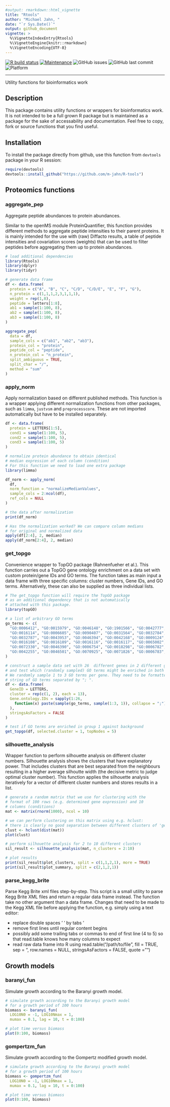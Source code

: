 ```yaml
---
#output: rmarkdown::html_vignette
title: "Rtools"
author: "Michael Jahn, "
date: "`r Sys.Date()`"
output: github_document
vignette: >
  %\VignetteIndexEntry{Rtools}
  %\VignetteEngine{knitr::rmarkdown}
  %\VignetteEncoding{UTF-8}
---
```


<!-- badges start -->
[![R build status](https://github.com/m-jahn/R-tools/workflows/R-CMD-check/badge.svg)](https://github.com/m-jahn/R-tools/actions)
[![Maintenance](https://img.shields.io/badge/Maintained%3F-yes-green.svg)](https://github.com/m-jahn)
![GitHub issues](https://img.shields.io/github/issues/m-jahn/R-tools)
![GitHub last commit](https://img.shields.io/github/last-commit/m-jahn/R-tools)
![Platform](https://img.shields.io/badge/platform-all-green)
<!-- badges end -->

***

Utility functions for bioinformatics work

## Description

This package contains utility functions or wrappers for bioinformatics work. It is not intended to be a full grown R package but is maintained as a package for the sake of accessability and documentation. Feel free to copy, fork or source functions that you find useful.

## Installation

To install the package directly from github, use this function from `devtools` package in your R session:

```r
require(devtools)
devtools::install_github("https://github.com/m-jahn/R-tools")
```


## Proteomics functions

### aggregate_pep

Aggregate peptide abundances to protein abundances.

Similar to the openMS module ProteinQuantifier, this function provides different methods to aggregate peptide intensities to their parent proteins. It is mainly intended for the use with (raw) Diffacto results, a table of peptide intensities and covariation scores (weights) that can be used to filter peptides before aggregating them up to protein abundances.

```r
# load additional dependencies
library(Rtools)
library(dplyr)
library(tidyr)

# generate data frame
df <- data.frame(
  protein = c("A", "B", "C", "C/D", "C/D/E", "E", "F", "G"),
  n_protein = c(1,1,1,2,3,1,1,1),
  weight = rep(1,8),
  peptide = letters[1:8],
  ab1 = sample(1:100, 8),
  ab2 = sample(1:100, 8),
  ab3 = sample(1:100, 8)
)

aggregate_pep(
  data = df, 
  sample_cols = c("ab1", "ab2", "ab3"),
  protein_col = "protein",
  peptide_col = "peptide",
  n_protein_col = "n_protein",
  split_ambiguous = TRUE,
  split_char = "/",
  method = "sum"
)
```


### apply_norm

Apply normalization based on different published methods. This function is a wrapper applying different normalization functions from other packages, such as `limma`, `justvsm` and `preprocesscore`. These are not imported automatically but have to be installed separately.

```r
df <- data.frame(
  protein = LETTERS[1:5],
  cond1 = sample(1:100, 5),
  cond2 = sample(1:100, 5),
  cond3 = sample(1:100, 5)
)

# normalize protein abundance to obtain identical 
# median expression of each column (condition)
# For this function we need to load one extra package
library(limma)

df_norm <- apply_norm(
  df, 
  norm_function = "normalizeMedianValues", 
  sample_cols = 2:ncol(df),
  ref_cols = NULL
)

# the data after normalization
print(df_norm)

# Has the normalization worked? We can compare column medians
# for original and normalized data
apply(df[2:4], 2, median)
apply(df_norm[2:4], 2, median)
```

### get_topgo

Convenience wrapper to TopGO package (Rahnenfueher et al.). This function carries out a TopGO gene ontology enrichment on a data set with custom protein/gene IDs and GO terms. The function takes as main input a data frame with three specific columns: cluster numbers, Gene IDs, and GO terms. Alternatively, these can also be supplied as three individual lists.

```r
# The get_topgo function will require the TopGO package
# as an additional dependency that is not automatically
# attached with this package.
library(topGO)

# a list of arbitrary GO terms
go_terms <- c(
  "GO:0006412", "GO:0015979", "GO:0046148", "GO:1901566", "GO:0042777", "GO:0006614",
  "GO:0016114", "GO:0006605", "GO:0090407", "GO:0031564", "GO:0032784", "GO:0052889",
  "GO:0032787", "GO:0043953", "GO:0046394", "GO:0042168", "GO:0009124", "GO:0006090",
  "GO:0016108", "GO:0016109", "GO:0016116", "GO:0016117", "GO:0065002", "GO:0006779",
  "GO:0072330", "GO:0046390", "GO:0006754", "GO:0018298", "GO:0006782", "GO:0022618",
  "GO:0042255", "GO:0046501", "GO:0070925", "GO:0071826", "GO:0006783", "GO:0009156"
)

# construct a sample data set with 26  different genes in 2 different groups
# and test which (randomly sampled) GO terms might be enriched in both groups.
# We randomly sample 1 to 3 GO terms per gene. They need to be formatted as one
# string of GO terms separated by "; ".
df <- data.frame(
  GeneID = LETTERS,
  cluster = rep(c(1, 2), each = 13),
  Gene.ontology.IDs = sapply(1:26,
    function(x) paste(sample(go_terms, sample(1:3, 1)), collapse = ";")
  ),
  stringsAsFactors = FALSE
)

# test if GO terms are enriched in group 1 against background
get_topgo(df, selected.cluster = 1, topNodes = 5)
```

### silhouette_analysis

Wrapper function to perform silhouette analysis on different cluster numbers. Silhouette analysis shows the clusters that have explanatory power. That includes clusters that are best separated from the neighbours 
resulting in a higher average silhoutte width (the decisive metric to judge optimal cluster number). This function applies the silhouette analysis iteratively for a vector of different cluster numbers and stores results in a list.

```r
# generate a random matrix that we use for clustering with the 
# format of 100 rows (e.g. determined gene expression) and 10 
# columns (conditions)
mat <- matrix(rnorm(1000), ncol = 10)

# we can perform clustering on this matrix using e.g. hclust:
# there is clearly no good separation between different clusters of 'genes'
clust <- hclust(dist(mat))
plot(clust)

# perform silhouette analysis for 2 to 10 different clusters
sil_result <- silhouette_analysis(mat, n_clusters = 2:10)

# plot results
print(sil_result$plot_clusters, split = c(1,1,2,1), more = TRUE)
print(sil_result$plot_summary, split = c(2,1,2,1))
```

### parse_kegg_brite

Parse Kegg Brite xml files step-by-step. This script is a small utility to parse Kegg Brite XML files and return a regular data frame instead. The function take no other argument than a data frame. Changes that need to be made to the Kegg XML file before applying the function, e.g. simply using a text editor:

- replace double spaces ' ' by tabs '\t'
- remove first lines until regular content begins
- possibly add some trailing tabs or commas to end of first line (4 to 5) so that read.table knows how many columns to expect
- read raw data frame into R using read.table("/path/to/file", fill = TRUE, sep = "\t", row.names = NULL, stringsAsFactors = FALSE, quote = "")

## Growth models

### baranyi_fun

Simulate growth according to the Baranyi growth model.


```r
# simulate growth according to the Baranyi growth model
# for a growth period of 100 hours
biomass <- baranyi_fun(
  LOG10N0 = -1, LOG10Nmax = 1,
  mumax = 0.1, lag = 10, t = 0:100)

# plot time versus biomass
plot(0:100, biomass)
```


### gompertzm_fun

Simulate growth according to the Gompertz modified growth model.


```r
# simulate growth according to the Baranyi growth model
# for a growth period of 100 hours
biomass <- gompertzm_fun(
  LOG10N0 = -1, LOG10Nmax = 1,
  mumax = 0.1, lag = 10, t = 0:100)

# plot time versus biomass
plot(0:100, biomass)
```
